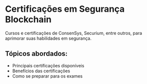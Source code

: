# Certificações em Segurança Blockchain

Cursos e certificações de ConsenSys, Securium, entre outros, para aprimorar suas habilidades em segurança.

## Tópicos abordados:

- Principais certificações disponíveis
- Benefícios das certificações
- Como se preparar para os exames
